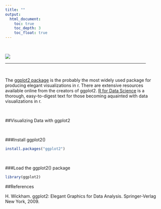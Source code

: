 ```yaml
---
title: ""
output: 
  html_document:
    toc: true
    toc_depth: 3
    toc_float: true
---
```


<br/>

![](/Users/Brett/Desktop/AWR/analyticswithr/Data Visualization.png)

<hr width="90%">

<br/>



The [ggplot2 package ](https://cran.r-project.org/web/packages/ggplot2/ggplot2.pdf) is the probably the most widely used package for producing elegant visualizations in r. There are extensive resources available online from the creators of ggplot2. [R for Data Science](http://r4ds.had.co.nz/index.html) is a thorough, easy-to-digest text for those becoming aquainted with data visualizations in r. 

<br/>

##Visualizing Data with ggplot2

<br/>

###Install ggplot2()
```r
install.packages("ggplot2")
```

<br/>

###Load the ggplot2() package
```r
library(ggplot2)
```


##References


H. Wickham. ggplot2: Elegant Graphics for Data Analysis. Springer-Verlag New York, 2009.

